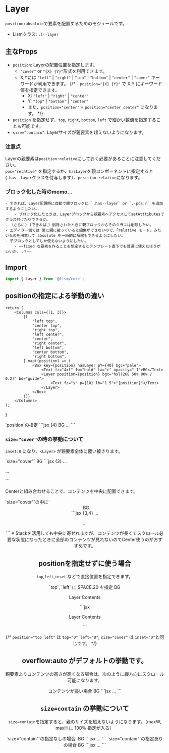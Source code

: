 
# Layer

`position:absolute`で要素を配置するためのモジュールです。

- Lismクラス: `.l--layer`


## 主なProps
- `position`: Layerの配置位置を指定します。
	- `"cover"` or `"{X} {Y}"`形式を利用できます。
	- X,Yには `"left"` | `"right"` | `"top"` | `"bottom"` | `"center"` | `"cover"` キーワードが利用できます。
	{/* - `position="{X} {Y}"` で X,Y にキーワード値を指定できます。
		- X: `"left"` | `"right"` | `"center"`
		- Y: `"top"` | `"bottom"` | `"center"`
		- また、`position="center"` = `position="center center"` になります。 */}
- `position` を指定せず、`top`, `right`, `bottom`, `left` で細かい数値を指定することも可能です。
- `size="contain"`: Layerサイズが親要素を超えないようになります。


### 注意点

Layerの親要素は`position:relative`にしておく必要があることに注意してください。  
`pos="relative"` を指定するか、`hasLayer`を親コンポーネントに指定すると(`.has--layer`クラスを付与します）、`position:relative`になります。

### ブロック化した時のmemo...
	- できれば、Layer配置時に自動で親ブロックに `.has--layer` or `.-pos:r` を追加するようにしたい。
		- ブロック化したときは、Layerブロックから親要素へアクセスしてsetAtttibutesでクラス付けたりできるか。
	- （さらに) (できれば、）削除されたときに親ブロックからそのクラスは削除したい。
	- エディター側では 常に親に被っていると編集ができないので、「relative モード」みたいなのを用意して absolute を一時的に解除もできるようにしたい。
	- 子ブロックとしてしか使えないようにしたい。
		- ~~fixed な要素を作ることを想定するとテンプレート直下でも普通に使えたほうがいいか...？~~
	

## Import

```js
import { Layer } from '@lism/core';
```


## positionの指定による挙動の違い

	return (
		<Columns cols={[1, 3]}>
			{[
				"left top",
				"center top",
				"right top",
				"left center",
				"center",
				"right center",
				"left bottom",
				"center bottom",
				"right bottom",
			].map((position) => (
				<Box key={position} hasLayer pY={40} bgc="pale">
					<Text fz="4xl" fw="bold" ta="c" opacity=".1">BG</Text>
					<Layer position={position} bgc="hsl(268 50% 80% / 0.2)" bd="guide">
						<Text fz="s" p={10} lh="1.5">"{position}"</Text>
					</Layer>
				</Box>
			))}
		</Columns>
	);
}

<Demo>
	<Demo.Title>
		`position`の指定
	</Demo.Title>
	<Demo.Preview p={15}>
		<LayerPositionsDemo />
	</Demo.Preview>
	<Demo.Code>
		```jsx {4}
		<Box hasLayer pY={40} bgc="pale">
			<Text fz="xl" fw="bold" ta="c" opacity=".1">BG</Text>
			<Layer
				position={position}
				bgc="hsl(268 50% 80% / 0.2)"
				bd="guide"
			>
				<Text fz="xs" p={10} lh="1.5">...</Text>
			</Layer>
		</Box>
		```
	</Demo.Code>
</Demo>


### `size="cover"`の時の挙動について

`inset:0` になり、`<Layer>` が親要素全体に覆い被さります。

<Demo>
	<Demo.Title>
		`size="cover"`
	</Demo.Title>
	<Demo.Preview p={20}>
		<Box hasLayer pY={40} className="has:layerGuide">
			<Text fz="4xl" fw="bold" ta="c">BG</Text>
			<Layer size="cover">
				<DammyText length='xs' />
			</Layer>
		</Box>
	</Demo.Preview>
	<Demo.Code>
		```jsx {3}
		<Box hasLayer pY={40}>
			...
			<Layer size="cover">
				<p>...</p>
			</Layer>
		</Box>
		```
	</Demo.Code>
</Demo>

Centerと組み合わせることで、コンテンツを中央に配置できます。

<Demo>
	<Demo.Title>
		`size="cover"`の中に`<Center>`
	</Demo.Title>
	<Demo.Preview resize p={15}>
		<Box hasLayer pY={40} className="has:layerGuide">
			<Text fz="4xl" fw="bold" ta="c" lts="4px">BG</Text>
			<Layer size="cover">
				<Center size="cover">
					<DammyText length='xs' />
				</Center>
			</Layer>
		</Box>
	</Demo.Preview>
	<Demo.Code>
		```jsx {3,4}
		<Box hasLayer pY={40}>
			...
			<Layer size="cover">
				<Center size="cover">
					<p>...</p>
				</Center>
			</Layer>
		</Box>
		```
	</Demo.Code>
</Demo>


<Alert preset="memo">
※ Stackを活用しても中央に寄せれますが、コンテンツが長くてスクロール必要な状態になったときに全部のコンテンツが見れないのでCenter使うのがおすすめです。
</Alert>


## positionを指定せずに使う場合

`top`,`left`,`inset` などで直接位置を指定できます。

<Demo>
	<Demo.Title>
		`top`, `left` に SPACE.20 を指定
	</Demo.Title>
	<Demo.Preview resize p={15}>
		<Box hasLayer pY={40} className="has:layerGuide">
			<Text fz="4xl" fw="bold" ta="c" lts="4px">BG</Text>
			<Layer top={20} left={20}>
				<p>Layer Contents</p>
			</Layer>
		</Box>
	</Demo.Preview>
	<Demo.Code>
		```jsx
		<Layer top={20} left={20}>
			<p>Layer Contents</p>
		</Layer>
		```
	</Demo.Code>
</Demo>


{/* `position="top left"` は `top="0" left="0"`, `size="cover"` は `inset="0"`と同じです。 */}


## overflow:auto がデフォルトの挙動です。
親要素よりコンテンツの高さが高くなる場合は、次のように縦方向にスクロール可能になります。

<Demo>
	<Demo.Title>
		コンテンツが長い場合
	</Demo.Title>
	<Demo.Preview resize p={15}>
		<Box hasLayer pY={50} className="has:layerGuide">
			<Text fz="4xl" fw="bold" ta="c" lts="4px">BG</Text>
			<Layer size="cover" isFlow p='box'>
				<DammyText />
				<DammyText length='l' />
				<DammyText length='xl' />
			</Layer>
		</Box>
	</Demo.Preview>
	<Demo.Code>
		```jsx
		<Layer size="cover" isFlow p='box'>
			...
		</Layer>
		```
	</Demo.Code>
</Demo>

## `size=contain` の挙動について

`size=contain`を指定すると、親のサイズを超えないようになります。（maxW, maxH に 100% 指定が入る）

<Demo>
	<Demo.Title>
		`size="contain"`の指定なしの場合.
	</Demo.Title>
	<Demo.Preview resize p={{X:20, Y:60}}>
		<Box hasLayer pY={40} className="has:layerGuide">
			<Text fz="4xl" fw="bold" ta="c" lts="4px">BG</Text>
			<Layer position="center" w="75%" p='box'>
				<DammyText length="l" />
			</Layer>
		</Box>
	</Demo.Preview>
	<Demo.Code>
		```jsx
		<Layer position="center" w="75%" p='box'>
			...
		</Layer>
		```
	</Demo.Code>
</Demo>

<Demo>
	<Demo.Title>
		`size="contain"`の指定ありの場合
	</Demo.Title>
	<Demo.Preview resize p={{X:20, Y:40}}>
		<Box hasLayer pY={40} className="has:layerGuide">
			<Text fz="4xl" fw="bold" ta="c" lts="4px">BG</Text>
			<Layer size="contain" position="center" w="75%" p={20}>
				<DammyText length="l" />
			</Layer>
		</Box>
	</Demo.Preview>
	<Demo.Code>
		```jsx
		<Layer size="contain" position="center" w="75%" p={20}>
			...
		</Layer>
		```
	</Demo.Code>
</Demo>
